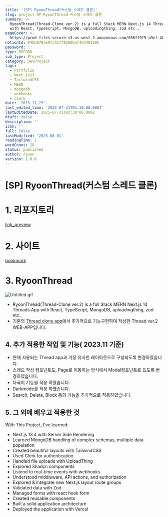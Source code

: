 ```yaml
---
title: '[SP] RyoonThread(커스텀 스레드 클론)'
slug: project-SP-RyoonThread-커스텀-스레드-클론
summary: >-
  RyoonThread(Thread-Clone ver.2) is a full Stack MERN Next.js 14 Threads App
  with React, TypeScript, MongoDB, uploadingthing, zod etc..
pageCover: >-
  https://prod-files-secure.s3.us-west-2.amazonaws.com/056ff9f5-a9ef-486f-8acb-9eef51d06a2d/7e4e71ef-7bd8-40c1-9c30-c0d09f2560ec/%E1%84%89%E1%85%B3%E1%84%8F%E1%85%B3%E1%84%85%E1%85%B5%E1%86%AB%E1%84%89%E1%85%A3%E1%86%BA_2023-12-04_%E1%84%8B%E1%85%A9%E1%84%92%E1%85%AE_1.28.26.png?X-Amz-Algorithm=AWS4-HMAC-SHA256&X-Amz-Content-Sha256=UNSIGNED-PAYLOAD&X-Amz-Credential=ASIAZI2LB4662MZRNC5M%2F20250801%2Fus-west-2%2Fs3%2Faws4_request&X-Amz-Date=20250801T015235Z&X-Amz-Expires=3600&X-Amz-Security-Token=IQoJb3JpZ2luX2VjELr%2F%2F%2F%2F%2F%2F%2F%2F%2F%2FwEaCXVzLXdlc3QtMiJHMEUCIAJfeofs4E2d8qckL6dUt3m4mlhxMupsoc7MfE%2F9c%2BHFAiEAw%2FW09bD2OH0t0PU5rQ7REFZJXleFqurbuM%2FHnnZXd6cqiAQI4%2F%2F%2F%2F%2F%2F%2F%2F%2F%2F%2FARAAGgw2Mzc0MjMxODM4MDUiDMLklh%2Fa%2BHyIeLGuJyrcA%2BrfSgAxXU1XhHD4hfDHIQrvWLji9xllqGnK%2BniwxQrUELaHZhSX6yBVaPaZF9mqlAMl6dNNGqeT0cdlrTzFEFti10YlAPBeiikUDIj5qbwMjO2ryxGxc77MA7MDZECpm8Tn0XCNyDLs3hGEcuAy6koxUju4DC1O4vESYadS176bzG2H27Rt2M1LtCJsIwPc3Cyd21H%2FaoXo9jXXveThXrnLo%2FA%2FJc63Vqxp9P%2BG9kHfY8CPqUI9uLoKvSDW6o3ChXmGX6llbMKhw2SIGkid%2FK5OYQZ4%2FMGu4HJdCzFPYGAF23NNmNRwhQOROqMSQr3UfY1VHRj%2FLcjHgAfpAGQPNNDqMapK%2B%2FZSTIA9r65WKHumyHdr%2ByYkpmqN59Gz8RtK7Yd2y%2FF7AGSkE%2FoGgfONfhYR6yhhya77cAyfPKGMJzBJVhrlGj30wn20t%2FEub3N5HyhWmJ%2B0H9s5ufHfDOknAVOc34mV%2BQGs7cb9hRwIFmN9VLxbc6VX%2BLeQP4AzJyLkgSdZTwBP3qvXRYP6BdTPI6m2f7uXp1ZaVOkT561YuUlJIF5KDvqLC82iYm6U689boVfGcOZLTsB%2BTtECCj3SezRDBgdWH6vmIv9IQKtiH7KHSqn86p3MEy4%2F%2BQrnMO2xsMQGOqUBujPSufrZ5CqFGrxd8itWPGeZuXnHvE28P9KrmJOZvy%2BD4kvYX%2FphJuWB6MdWyduhE9ZZVsqgj2PDAETOzGDLYCC2ZTiOdvwwSm%2FAzUTPwhSVI4eOsghT7eoMLgx4lq0hcn%2B9LVPbS5IbjcViPgx137cqYI8%2BXs6%2FvwvlGPRAMc%2BE3q0P%2BZfFcpN07ZVlNl2mQAQaeHhEitpEG%2BKFy%2BC3xt%2Bac%2BOE&X-Amz-Signature=d0d2c6f16c4b3fd67e5349a9bc43243b8903bf0332f9af7a9659db0761f6ed21&X-Amz-SignedHeaders=host&x-amz-checksum-mode=ENABLED&x-id=GetObject
notionId: 04bb878ae9fc41778260baf4e3401b0b
password: ''
type: RECORD
sub_type: Project
category: DevProject
tags:
  - Portfolio
  - Next.js13
  - TailwindCSS
  - MERN
  - mongodb
  - webhooks
  - clerk
date: '2023-11-29'
last_edited_time: '2025-07-31T03:30:00.000Z'
lastEditedDate: 2025-07-31T03:30:00.000Z
draft: false
description: ''
icon: ''
full: false
lastModified: '2025-08-01'
readingTime: 1
wordCount: 28
status: published
author: ryoon
version: 1.0.0
---
```

# [SP] RyoonThread(커스텀 스레드 클론)


# 1. 리포지토리


[link_preview](https://github.com/ryoon-with-wisdomtrees/RyoonThread)


# 2. 사이트


[bookmark](https://thread-inspired-clone-with-ryoon.vercel.app/sign-in)


# 3. RyoonThread


![Untitled.gif](https://prod-files-secure.s3.us-west-2.amazonaws.com/056ff9f5-a9ef-486f-8acb-9eef51d06a2d/0baf21a5-4108-40f7-8e9e-f7bd138336b2/Untitled.gif?X-Amz-Algorithm=AWS4-HMAC-SHA256&X-Amz-Content-Sha256=UNSIGNED-PAYLOAD&X-Amz-Credential=ASIAZI2LB466ZH54C2JF%2F20250801%2Fus-west-2%2Fs3%2Faws4_request&X-Amz-Date=20250801T015344Z&X-Amz-Expires=3600&X-Amz-Security-Token=IQoJb3JpZ2luX2VjELr%2F%2F%2F%2F%2F%2F%2F%2F%2F%2FwEaCXVzLXdlc3QtMiJIMEYCIQCOE1x9cwPIPltvBjVoQ9n7evWJo7hmbPiYSat9C4KyDgIhAP%2BAocpJ7wd4gxQz9g8CG8S254qC5RJcbQDmvz4oskENKogECOP%2F%2F%2F%2F%2F%2F%2F%2F%2F%2FwEQABoMNjM3NDIzMTgzODA1IgxCbF%2FGHk0smu5jfgoq3ANLFWLus1zWj5tpwq50QnqtzAy%2BStXg8YUTAQBWHMOaEvmIBUImEk%2FVcsZ13vRzdYGWIYT9GB%2B3rMwNC4ECcR3N%2BLbJoOev0ztDIiwvykw1nm6gyiIpSsPpXe9osWP7b5vjzyF7w4rfTdfLDY0%2Fa7kIt6VDOfQFOHweBsDInfYrI%2BOYribqakQL2rYTbTMNGX5rgsbSTXq4yVKz%2FuFX5SFzZxlJ4kv%2FXUztgCCPb5xIMjUO7xfRKwzfqnl%2F%2FaE9Fkn9bpXd%2FZ21OWjpOCpLEqa%2BtWTlZYOGUAFsqP%2Bva3ihlJKLK%2BHsu7BmAfKi7djPJHbXyTLz%2B5jrc4jyCJR6Lturhp0wpW%2F1dJDKDJs9F1eHEd3lUyeRuSNFcNNuv2UJpXmrNskFuI4qkbg0KzKTsnTHulr5sCIChjIK02CtG8yo%2F%2F0yb5Zi9gc4dFE1tO7tFf2jmgk0TNE0Og%2BHUHiMhkx7n%2BYfdyIDH6WN5soYJh2UtX3nHwpVGueIm%2FFumOBRF4CeeZkDL1nyNY96gi6VTlVIjql0DR8xRaaFJBpQuaf5b5Pnd1%2BBbkkcYvZ1FHbOkJm8e%2B%2BSBHUjbJZggw2A7xT6oV6BbkVH8yve3G%2BaD83TgDhc4rYON%2BLV0%2FzX7zDtsbDEBjqkARPHPNde9XqDVDGWnDbqYVZrSZNwbWraQSqgMtWJcphdZkD01SWUtSfgaOEgW6bAO74o6op4mZFfjRd8JX0IFAAnboEKSOXv1bHbCeF5lEJRQcw0a498APIzL%2BOZxjhb1g9s1doK4Fgy%2B%2Bt%2Bn03yb8JT2wKUJm9Dp4y5R2v4VqZiNrGj4cZWzGeu%2BmbCzxx9%2FpmMCqlzViK2GjKa4zJI3whke9MP&X-Amz-Signature=48b299ff39d1a512f9d3756d36deb15b682d01392f6ba13e7f3e835f0d382a80&X-Amz-SignedHeaders=host&x-amz-checksum-mode=ENABLED&x-id=GetObject)

- RyoonThread(Thread-Clone ver.2) is a full Stack MERN Next.js 14 Threads App with React, TypeScript, MongoDB, uploadingthing, zod etc..
- 기존의 [Thread clone app](https://threads-ryoon.vercel.app/)에서 추가적으로 기능구현하여 작성한 Thread ver.2 WEB-APP입니다.

## 4. 추가 적용한 작업 및 기능( 2023.11 기준)

- 현재 사용되는 Thread app과 가장 유사한 레이아웃으로 구성되도록 변경하였습니다.
- 스레드 작성 컴포넌트도, Page로 이동하는 방식에서 Modal컴포넌트로 뜨도록 변경하였습니다.
- 다국어 기능을 적용 하였습니다.
- Darkmode를 적용 하였습니다.
- Search, Delete, Block 등의 기능을 추가적으로 적용하였습니다.

## 5. 그 외에 배우고 적용한 것


With This Project, I've learned:

- Next.js 13.4 with Server Side Rendering
- Learned MongoDB handling of complex schemas, multiple data population
- Created beautiful layouts with TailwindCSS
- Used Clerk for authentication
- Handled file uploads with UploadThing
- Explored Shadcn components
- Listend to real-time events with webhooks
- Understood middleware, API actions, and authorization
- Explored & integrate new Next.js layout route groups
- Validated data with Zod
- Managed forms with react hook form
- Created reusable components
- Built a solid application architecture
- Deployed the application with Vercel
